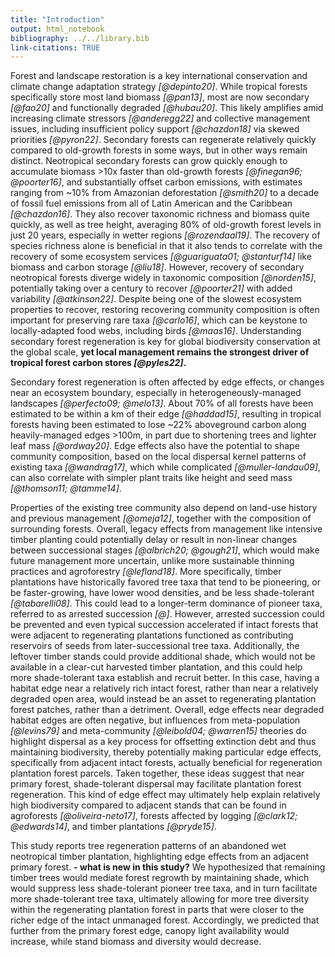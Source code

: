 ```yaml
---
title: "Introduction"
output: html_notebook
bibliography: ../../library.bib
link-citations: TRUE
---
```




<!-- # Outline -->


<!-- 1.  importance of reforestation/regeneration/regrowth -->
<!-- 2.  patterns of reforestation -->
<!--     1.  general -->
<!--     2.  tropical -->
<!-- 3.  things that affect reforestation -->
<!--     1.  edge effects -->
<!--     2.  plantation structure? -->
<!-- 4.  [for NGO--start biomass census] -->
<!--     1.  Does leaving the plantation structure help reforestation? -->
<!--         1.  shade -->
<!--         2.  edge effects (i.e. buffer) -->
<!--     2.  How does the forest regenerate by distance to primary forest? -->
<!--         1.  how much [effort] do we need to re-seed? / how much can we leave to nature? -->



<!-- # Draft -->


Forest and landscape restoration is a key international conservation and climate change adaptation strategy *[@depinto20]*.
While tropical forests specifically store most land biomass *[@pan13]*, most are now secondary *[@fao20]* and functionally degraded *[@hubau20]*.
This likely amplifies amid increasing climate stressors *[@anderegg22]* and collective management issues, including insufficient policy support *[@chazdon18]* via skewed priorities *[@pyron22]*.
Secondary forests can regenerate relatively quickly compared to old-growth forests in some ways, but in other ways remain distinct.
Neotropical secondary forests can grow quickly enough to accumulate biomass >10x faster than old-growth forests *[@finegan96; @poorter16]*, and substantially offset carbon emissions, with estimates ranging from ~10% from Amazonian deforestation *[@smith20]* to a decade of fossil fuel emissions from all of Latin American and the Caribbean *[@chazdon16]*.
They also recover taxonomic richness and biomass quite quickly, as well as tree height, averaging 80% of old-growth forest levels in just 20 years, especially in wetter regions *[@rozendaal19]*.
The recovery of species richness alone is beneficial in that it also tends to correlate with the recovery of some ecosystem services *[@guariguata01; @stanturf14]* like biomass and carbon storage *[@liu18]*.
However, recovery of secondary neotropical forests diverge widely in taxonomic composition *[@norden15]*, potentially taking over a century to recover *[@poorter21]* with added variability *[@atkinson22]*.
Despite being one of the slowest ecosystem properties to recover, restoring recovering community composition is often important for preserving rare taxa *[@carlo16]*, which can be keystone to locally-adapted food webs, including birds *[@maas16]*.
Understanding secondary forest regeneration is key for global biodiversity conservation at the global scale, 
**yet local management remains the strongest driver of tropical forest carbon stores *[@pyles22]*.**

Secondary forest regeneration is often affected by edge effects, or changes near an ecosystem boundary, especially in heterogeneously-managed landscapes *[@perfecto09; @melo13]*.
About 70% of all forests have been estimated to be within a km of their edge *[@haddad15]*, resulting in tropical forests having been estimated to lose ~22% aboveground carbon along heavily-managed edges >100m, in part due to shortening trees and lighter leaf mass *[@ordway20]*.
Edge effects also have the potential to shape community composition, based on the local dispersal kernel patterns of existing taxa *[@wandrag17]*, which while complicated *[@muller-landau09]*, can also correlate with simpler plant traits like height and seed mass *[@thomson11; @tamme14]*.

Properties of the existing tree community also depend on land-use history and previous management *[@omeja12]*, together with the composition of surrounding forests.
Overall, legacy effects from management like intensive timber planting could potentially delay or result in non-linear changes between successional stages *[@albrich20; @gough21]*, which would make future management more uncertain, unlike more sustainable thinning practices and agroforestry *[@lefland18]*.
More specifically, timber plantations have historically favored tree taxa that tend to be pioneering, or be faster-growing, have lower wood densities, and be less shade-tolerant *[@tabarelli08]*.
This could lead to a longer-term dominance of pioneer taxa, referred to as arrested succession *[@]*.
However, arrested succession could be prevented and even typical succession accelerated if intact forests that were adjacent to regenerating plantations functioned as contributing reservoirs of seeds from later-successional tree taxa.
Additionally, the leftover timber stands could provide additional shade, which would not be available in a clear-cut harvested timber plantation, and this could help more shade-tolerant taxa establish and recruit better.
In this case, having a habitat edge near a relatively rich intact forest, rather than near a relatively degraded open area, would instead be an asset to regenerating plantation forest patches, rather than a detriment.
Overall, edge effects near degraded habitat edges are often negative, but influences from meta-population *[@levins79]* and meta-community *[@leibold04; @warren15]* theories do highlight dispersal as a key process for offsetting extinction debt and thus maintaining biodiversity, thereby potentially making particular edge effects, specifically from adjacent intact forests, actually beneficial for regeneration plantation forest parcels.
Taken together, these ideas suggest that near primary forest, shade-tolerant dispersal may facilitate plantation forest regeneration.
This kind of edge effect may ultimately help explain relatively high biodiversity compared to adjacent stands that can be found in agroforests *[@oliveira-neto17]*, forests affected by logging *[@clark12; @edwards14]*, and timber plantations *[@pryde15]*.

<!-- role of N-fixing trees... *[@lai18]* -->
<!-- A subset of secondary forests include naturally regenerating timber plantations, which may show unique recovery patterns. -->
<!-- .. -->
<!-- More specifically, regenerating timer plantations may also experience edge effects, but they tend to be ...  -->
<!-- - from *[@anderson22; others]* -->
<!-- - examples of *B. quinata* plantation papers specifically -->

This study reports tree regeneration patterns of an abandoned wet neotropical timber plantation, highlighting edge effects from an adjacent primary forest.
**- what is new in this study?**
We hypothesized that remaining timber trees would mediate forest regrowth by maintaining shade, which would suppress less shade-tolerant pioneer tree taxa, and in turn facilitate more shade-tolerant tree taxa, ultimately allowing for more tree diversity within the regenerating plantation forest in parts that were closer to the richer edge of the intact unmanaged forest.
    <!-- - supported by inference?! -->
Accordingly, we predicted that further from the primary forest edge, canopy light availability would increase, while stand biomass and diversity would decrease.

<!-- - conceptual hypothesis diagram? -->



<!-- # attic -->



<!-- Forest regeneration has the potential to store *## C* and preserve *## diversity* globally in the coming decades (UN, Bonn challenge). -->

<!-- At local scales, regeneration is strongly affected by landscape [ecological] heterogeneity as well as management history. -->

<!-- However, patterns of forest regeneration remain unclear, especially at more local scales (< ~50 ha). -->

<!-- Syntheses (Finegan 1996) and chronosequence studies show that secondary forests mostly regenerate (~50-80%, compared to old-growth forests) rather quickly (decades, < 20 years), mainly with respect to tree height, above-ground biomass (Poorter et al 2016), and species richness, especially in wetter regions *[@rozendaal19; @onyekwelu16]*. -->

<!-- However, while restoring species richness may be enough to maintain some ecosystem functions like carbon storage (Liu et al 2018), it does not guarantee the restoration of species composition. -->

<!-- Instead, changes to species composition likely last up to centuries,  -->


<!-- [High] Regional biodiversity [can] affects/increases the uncertainty about the local occurrences and outcomes of specific species interactions, -->

<!-- such as after dispersal and/or niche overlap [CITE-niche, neutral theory]. -->

<!-- [At the same time,] Diverse local management activity modifies demographic states/profiles of various taxa's population dynamics. -->

<!-- For example, active timber plantations strongly promote the population growth of focal taxa at the expense of non-focal taxa. -->

<!-- After abandonment, however, the ecosystem likely reflects how continuous regional ecological processes look different given past management. -->

<!-- such as seed dispersal from nearby primary forest edges. -->

<!-- [These] Interactions between background ecology and human management ultimately have both local and general implications for the potential conservation/stability of ecosystem services/functions -->

<!-- like biomass/carbon storage and biodiversity maintenance, -->

<!-- as well as manager livelihood. -->

<!-- Slower changes in composition can also be influenced by seed banks, herbivore communities, and dispersal from the surrounding landscape, all of which may affect diverging restoration trajectories among tropical forests *(@nordon15, Christensen 2014, Munroe et al 2013, Chazdon et al 2007)*. -->

<!-- but lagging changes in composition may contribute to reduced effects of diversity on other forest functions (Griess et al 2012). -->

<!-- Restoring species composition more quickly is likely a place where active forest managers can have the most unique impacts. -->

<!-- For land managers / foresters with interest in conservation, inheriting land affected by past decisions is a reality. One of the legacies is where the land was placed. To best manage it in the future, an initial assessment of the ecological status of the land is important to understand it's likely trajectory, and what it will need in the future for tailed services/conservation/protection. -->

<!-- Edge effects are known for degrading primary forest, but they can also be used to assist reforestation. -->

<!-- Traditional edge effects act by mortality of large trees that makes room for pioneer species to enter, but existing interior pioneer species also have dispersal radii that overlap with the adjacent exterior, potentially facilitating regeneration. -->

<!-- Encroachment vs. facilitation relies on a balance between mortality (per area) and dispersal + establishment + stem growth. -->

<!-- So pioneer species can be helpful for reforestation though they are typically seen as bad for old forest conservation. -->



<!-- Especially for abandoned land that regenerates via various processes (Stanturf et al 2014), the proximity to less disturbed habitat can affect the composition of the regrowing community by changing effective seed dispersal kernels and probability of establishment (Wandrag et al 2017, Guariguata & Ostertag 2001), along with animal disperser communities themselves (Gilroy et al 2014). -->



<!-- Edge effects can also operate via the style of management, including logging decisions (Edwards et al 2014, Clark et al 2012) and land-use history generally (Omeja et al 2012), can also affect stand diversity maintenance, -->



<!-- possibly by changing early tree survival probabilities, growth rates, and/or competition, -->

<!-- but surprisingly less likely facilitation by nitrogen-fixing trees (Lai et al 2018). -->

<!-- It may also be that due to both high recruitment and mortality (turnover) of pioneering species' stems, transitions from early- to late-successional communities may be more complex than gradual (van Greugel et al 2007). -->



<!-- To understand the ecological principles behind secondary forest regeneration (Hulshoff & Powers 2019), here we study the regeneration of an abandoned timber plantation as a function of distance from surrounding native forest. -->

<!-- -   how can we expect it to regrow? -->
<!-- -   how far/much [effort] do we need to re-seed? -->

<!-- We hypothesized that planted canopy species would facilitate regeneration by reducing competitive suppression of more shade-tolerant taxa by pioneering species, having mixed effects on stand diversity. -->

<!-- We also considered how the legacy plantation canopy structure mediated forest stand effects via changes in abiotic conditions like light availability and microtopography (Powers & Peréz-Aviles 2012). -->

